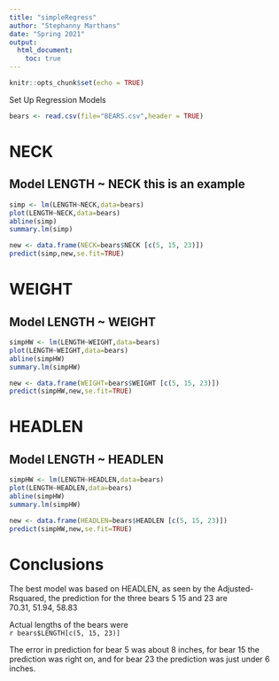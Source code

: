 ```yaml
---
title: "simpleRegress"
author: "Stephanny Marthans"
date: "Spring 2021"
output:
  html_document:
    toc: true
---
```


```r
knitr::opts_chunk$set(echo = TRUE)
```

Set Up Regression Models

```r
bears <- read.csv(file="BEARS.csv",header = TRUE)
```
# NECK
## Model LENGTH ~ NECK  this is an example  

```r
simp <- lm(LENGTH~NECK,data=bears)
plot(LENGTH~NECK,data=bears)
abline(simp)
summary.lm(simp)
```

```r
new <- data.frame(NECK=bears$NECK [c(5, 15, 23)])
predict(simp,new,se.fit=TRUE)
```


# WEIGHT
## Model LENGTH ~ WEIGHT  

```r
simpHW <- lm(LENGTH~WEIGHT,data=bears)
plot(LENGTH~WEIGHT,data=bears)
abline(simpHW)
summary.lm(simpHW)
```

```r
new <- data.frame(WEIGHT=bears$WEIGHT [c(5, 15, 23)])
predict(simpHW,new,se.fit=TRUE)
```

# HEADLEN
## Model LENGTH ~ HEADLEN
```r
simpHW <- lm(LENGTH~HEADLEN,data=bears)
plot(LENGTH~HEADLEN,data=bears)
abline(simpHW)
summary.lm(simpHW)
```

```r
new <- data.frame(HEADLEN=bears$HEADLEN [c(5, 15, 23)])
predict(simpHW,new,se.fit=TRUE)
```

# Conclusions

The best model was based on HEADLEN, as seen by the Adjusted-Rsquared, the prediction for the three bears 5 15 and 23 are  
70.31, 51.94, 58.83  


Actual lengths of the bears were  
`r bears$LENGTH[c(5, 15, 23)]`  

The error in prediction for bear 5 was about 8 inches, for bear 15 the prediction was right on, and for bear 23 the prediction was just under 6 inches.



